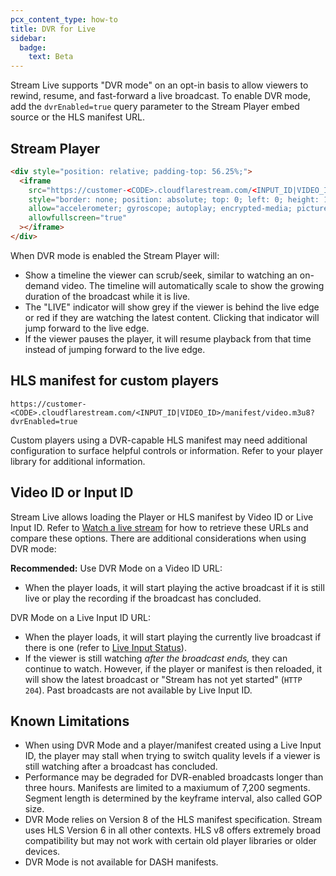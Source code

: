 ```yaml
---
pcx_content_type: how-to
title: DVR for Live
sidebar:
  badge:
    text: Beta
---
```


Stream Live supports "DVR mode" on an opt-in basis to allow viewers to rewind,
resume, and fast-forward a live broadcast. To enable DVR mode, add the
`dvrEnabled=true` query parameter to the Stream Player embed source or the HLS
manifest URL.

## Stream Player

``` html title="Stream Player embed format"
<div style="position: relative; padding-top: 56.25%;">
  <iframe
    src="https://customer-<CODE>.cloudflarestream.com/<INPUT_ID|VIDEO_ID>/iframe?dvrEnabled=true"
    style="border: none; position: absolute; top: 0; left: 0; height: 100%; width: 100%;"
    allow="accelerometer; gyroscope; autoplay; encrypted-media; picture-in-picture;"
    allowfullscreen="true"
  ></iframe>
</div>
```

When DVR mode is enabled the Stream Player will:

- Show a timeline the viewer can scrub/seek, similar to watching an on-demand
  video. The timeline will automatically scale to show the growing duration of
  the broadcast while it is live.
- The "LIVE" indicator will show grey if the viewer is behind the live edge or
  red if they are watching the latest content. Clicking that indicator will jump
  forward to the live edge.
- If the viewer pauses the player, it will resume playback from that time instead
  of jumping forward to the live edge.

## HLS manifest for custom players

``` text title="HLS manifest URL format"
https://customer-<CODE>.cloudflarestream.com/<INPUT_ID|VIDEO_ID>/manifest/video.m3u8?dvrEnabled=true
```

Custom players using a DVR-capable HLS manifest may need additional
configuration to surface helpful controls or information. Refer to your player
library for additional information.

## Video ID or Input ID

Stream Live allows loading the Player or HLS manifest by Video ID or Live Input
ID. Refer to [Watch a live stream](/stream/stream-live/watch-live-stream/) for how to
retrieve these URLs and compare these options. There are additional
considerations when using DVR mode:

**Recommended:** Use DVR Mode on a Video ID URL:

- When the player loads, it will start playing the active broadcast if it is
  still live or play the recording if the broadcast has concluded.

DVR Mode on a Live Input ID URL:

- When the player loads, it will start playing the currently live broadcast if
  there is one (refer to [Live Input Status](/stream/stream-live/watch-live-stream/#live-input-status)).
- If the viewer is still watching _after the broadcast ends,_ they can continue
  to watch. However, if the player or manifest is then reloaded, it will show the
  latest broadcast or "Stream has not yet started" (`HTTP 204`). Past broadcasts
  are not available by Live Input ID.

## Known Limitations

- When using DVR Mode and a player/manifest created using a Live Input ID, the
  player may stall when trying to switch quality levels if a viewer is still
  watching after a broadcast has concluded.
- Performance may be degraded for DVR-enabled broadcasts longer than three hours.
  Manifests are limited to a maxiumum of 7,200 segments. Segment length is
  determined by the keyframe interval, also called GOP size.
- DVR Mode relies on Version 8 of the HLS manifest specification. Stream uses
  HLS Version 6 in all other contexts. HLS v8 offers extremely broad compatibility
  but may not work with certain old player libraries or older devices.
- DVR Mode is not available for DASH manifests.
